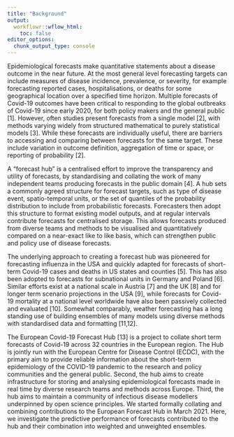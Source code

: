 ```yaml
---
title: "Background"
output:
  workflowr::wflow_html:
    toc: false
editor_options:
  chunk_output_type: console
---
```


Epidemiological forecasts make quantitative statements about a disease outcome in the near future. At the most general level forecasting targets can include measures of disease incidence, prevalence, or severity, for example forecasting reported cases, hospitalisations, or deaths for some geographical location over a specified time horizon. Multiple forecasts of Covid-19 outcomes have been critical to responding to the global outbreaks of Covid-19 since early 2020, for both policy makers and the general public [1]. However, often studies present forecasts from a single model [2], with methods varying widely from structured mathematical to purely statistical models [3]. While these forecasts are individually useful, there are barriers to accessing and comparing between forecasts for the same target. These include variation in outcome definition, aggregation of time or space, or reporting of probability [2].

A “forecast hub” is a centralised effort to improve the transparency and utility of forecasts, by standardising and collating the work of many independent teams producing forecasts in the public domain [4]. A hub sets a commonly agreed structure for forecast targets, such as type of disease event, spatio-temporal units, or the set of quantiles of the probability distribution to include from probabilistic forecasts. Forecasters then adopt this structure to format existing model outputs, and at regular intervals contribute forecasts for centralised storage. This allows forecasts produced from diverse teams and methods to be visualised and quantitatively compared on a near-exact like to like basis, which can strengthen public and policy use of disease forecasts.

The underlying approach to creating a forecast hub was pioneered for forecasting influenza in the USA and quickly adapted for forecasts of short-term Covid-19 cases and deaths in US states and counties [5]. This has also been adopted to forecasts for subnational units in Germany and Poland [6]. Similar efforts exist at a national scale in Austria [7] and the UK [8] and for longer term scenario projections in the USA [9], while forecasts for Covid-19 mortality at a national level worldwide have also been passively collected and evaluated [10]. Somewhat comparably, weather forecasting has a long standing use of building ensembles of many models using diverse methods with standardised data and formatting [11,12].

The European Covid-19 Forecast Hub [13] is a project to collate short term forecasts of Covid-19 across 32 countries in the European region. The Hub is jointly run with the European Centre for Disease Control (ECDC), with the primary aim to provide reliable information about the short-term epidemiology of the COVID-19 pandemic to the research and policy communities and the general public. Second, the hub aims to create infrastructure for storing and analysing epidemiological forecasts made in real time by diverse research teams and methods across Europe. Third, the hub aims to maintain a community of infectious disease modellers underpinned by open science principles. We started formally collating and combining contributions to the European Forecast Hub in March 2021. Here, we investigate the predictive performance of forecasts contributed to the hub and their combination into weighted and unweighted ensembles.

